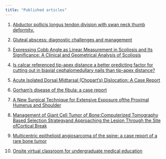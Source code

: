 ```yaml
---
title: "Published articles"
---
```


1.  [Abductor pollicis longus tendon division with swan neck thumb deformity.](https://www.ncbi.nlm.nih.gov/pmc/articles/PMC3535130/pdf/11751_2012_Article_141.pdf)

2.  [Gluteal abscess: diagnostic challenges and management](https://jidc.org/index.php/journal/article/view/20539067/395)

3.  [Expressing Cobb Angle as Linear Measurement in Scoliosis and Its Significance: A Clinical and Geometrical Analysis of Scoliosis](https://www.e-neurospine.org/journal/view.php?doi=10.14245/kjs.2017.14.4.139)

4.  [Is calcar referenced tip-apex distance a better predicting factor for cutting out in biaxial cephalomedullary nails than tip-apex distance?](https://journals.sagepub.com/doi/epub/10.1177/2309499017727920)

5.  [Acute Isolated Dorsal Midtarsal (Chopart's) Dislocation: A Case Report](https://www.jfas.org/article/S1067-2516(09)00108-2/abstract)

6.  [Gorham's disease of the fibula: a case report](https://www.jfas.org/article/S1067-2516(09)00005-2/abstract)

7.  [A New Surgical Technique for Extensive Exposure ofthe Proximal Humerus and Shoulder](https://onlinelibrary.wiley.com/doi/epdf/10.1111/os.12072)

8.  [Management of Giant Cell Tumor of Bone:Computerized Tomography Based Selection Strategyand Approaching the Lesion Through the Site ofCortical Break](https://onlinelibrary.wiley.com/doi/epdf/10.1111/j.1757-7861.2012.00172.x)

9.  [Multicentric epithelioid angiosarcoma of the spine: a case report of a rare bone tumor](https://www.thespinejournalonline.com/article/S1529-9430(06)00909-0/abstract)

10. [Onsite virtual classroom for undergraduate medical education](https://journals.lww.com/kjor/fulltext/2023/02020/onsite_virtual_classroom_for_undergraduate_medical.4.aspx)
